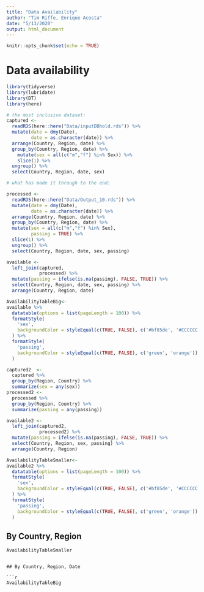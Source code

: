 ```yaml
---
title: "Data Availability"
author: "Tim Riffe, Enrique Acosta"
date: "5/13/2020"
output: html_document
---
```


```r
knitr::opts_chunk$set(echo = TRUE)
```

# Data availability {.tabset}

```r
library(tidyverse)
library(lubridate)
library(DT)
library(here)

# the most inclusive dataset:
captured <- 
  readRDS(here::here("Data/inputDBhold.rds")) %>% 
  mutate(date = dmy(Date),
         date = as.character(date)) %>% 
  arrange(Country, Region, date) %>% 
  group_by(Country, Region, date) %>% 
    mutate(sex = all(c("m","f") %in% Sex)) %>% 
    slice(1) %>% 
  ungroup() %>% 
  select(Country, Region, date, sex)

# what has made it through to the end:

processed <- 
  readRDS(here::here("Data/Output_10.rds")) %>% 
  mutate(date = dmy(Date),
         date = as.character(date)) %>% 
  arrange(Country, Region, date) %>% 
  group_by(Country, Region, date) %>% 
  mutate(sex = all(c("m","f") %in% Sex),
         passing = TRUE) %>% 
  slice(1) %>% 
  ungroup() %>% 
  select(Country, Region, date, sex, passing)

available <-
  left_join(captured,
            processed) %>% 
  mutate(passing = ifelse(is.na(passing), FALSE, TRUE)) %>% 
  select(Country, Region, date, sex, passing) %>% 
  arrange(Country, Region, date)

AvailabilityTableBig<-
available %>% 
  datatable(options = list(pageLength = 100)) %>% 
  formatStyle(
    'sex',
    backgroundColor = styleEqual(c(TRUE, FALSE), c('#bf85de', '#CCCCCC'))
  ) %>% 
  formatStyle(
    'passing',
    backgroundColor = styleEqual(c(TRUE, FALSE), c('green', 'orange'))
  )

captured2  <-
  captured %>% 
  group_by(Region, Country) %>% 
  summarize(sex = any(sex))
processed2 <-
  processed %>% 
  group_by(Region, Country) %>% 
  summarize(passing = any(passing))

available2 <-
  left_join(captured2,
            processed2) %>% 
  mutate(passing = ifelse(is.na(passing), FALSE, TRUE)) %>% 
  select(Country, Region, sex, passing) %>% 
  arrange(Country, Region)

AvailabilityTableSmaller<-
available2 %>% 
  datatable(options = list(pageLength = 100)) %>% 
  formatStyle(
    'sex',
    backgroundColor = styleEqual(c(TRUE, FALSE), c('#bf85de', '#CCCCCC'))
  ) %>% 
  formatStyle(
    'passing',
    backgroundColor = styleEqual(c(TRUE, FALSE), c('green', 'orange'))
  )

```

## By Country, Region

```r
AvailabilityTableSmaller
```
```

## By Country, Region, Date

```r
AvailabilityTableBig
```

## {-}

